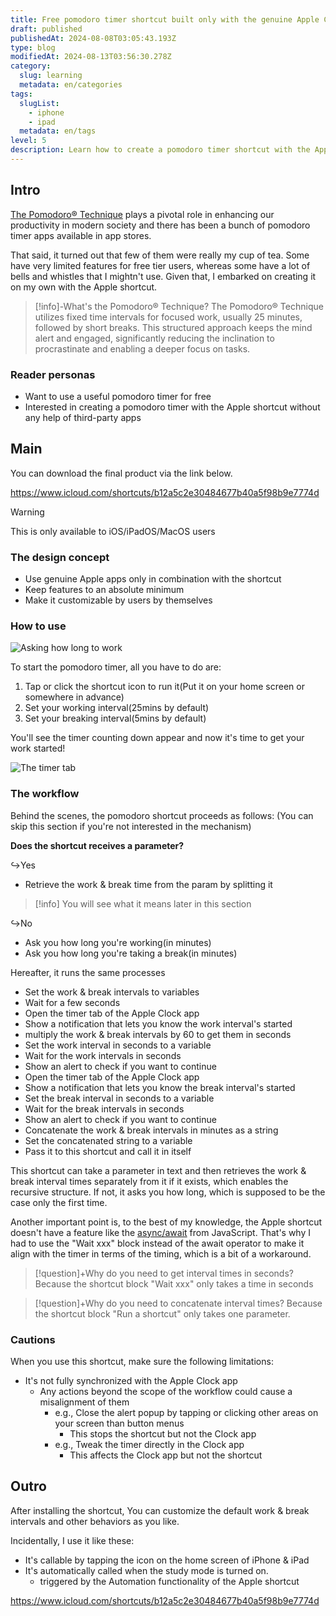 ```yaml
---
title: Free pomodoro timer shortcut built only with the genuine Apple Clock app
draft: published
publishedAt: 2024-08-08T03:05:43.193Z
type: blog
modifiedAt: 2024-08-13T03:56:30.278Z
category:
  slug: learning
  metadata: en/categories
tags:
  slugList:
    - iphone
    - ipad
  metadata: en/tags
level: 5
description: Learn how to create a pomodoro timer shortcut with the Apple Clock app
---
```


## Intro

[The Pomodoro® Technique](https://www.pomodorotechnique.com/) plays a pivotal role in enhancing our productivity in modern society and there has been a bunch of pomodoro timer apps available in app stores.

That said, it turned out that few of them were really my cup of tea. Some have very limited features for free tier users, whereas some have a lot of bells and whistles that I mightn't use. Given that, I embarked on creating it on my own with the Apple shortcut.

> [!info]-What's the Pomodoro® Technique?
> The Pomodoro® Technique utilizes fixed time intervals for focused work, usually 25 minutes, followed by short breaks. This structured approach keeps the mind alert and engaged, significantly reducing the inclination to procrastinate and enabling a deeper focus on tasks.

### Reader personas

- Want to use a useful pomodoro timer for free
- Interested in creating a pomodoro timer with the Apple shortcut without any help of third-party apps

## Main

You can download the final product via the link below.

https://www.icloud.com/shortcuts/b12a5c2e30484677b40a5f98b9e7774d

> [!warning]
> This is only available to iOS/iPadOS/MacOS users

### The design concept

- Use genuine Apple apps only in combination with the shortcut
- Keep features to an absolute minimum
- Make it customizable by users by themselves

### How to use

![ Asking how long to work ](../../../assets/images/ask-work-interval.png)

To start the pomodoro timer, all you have to do are:

1. Tap or click the shortcut icon to run it(Put it on your home screen or somewhere in advance)
2. Set your working interval(25mins by default)
3. Set your breaking interval(5mins by default)

You'll see the timer counting down appear and now it's time to get your work started!

![ The timer tab ](../../../assets/images/timer-display.png)

### The workflow

Behind the scenes, the pomodoro shortcut proceeds as follows: (You can skip this section if you're not interested in the mechanism)

**Does the shortcut receives a parameter?**

↪️Yes

- Retrieve the work & break time from the param by splitting it

> [!info]
> You will see what it means later in this section

↪️No

- Ask you how long you're working(in minutes)
- Ask you how long you're taking a break(in minutes)

Hereafter, it runs the same processes

- Set the work & break intervals to variables
- Wait for a few seconds
- Open the timer tab of the Apple Clock app
- Show a notification that lets you know the work interval's started
- multiply the work & break intervals by 60 to get them in seconds
- Set the work interval in seconds to a variable
- Wait for the work intervals in seconds
- Show an alert to check if you want to continue
- Open the timer tab of the Apple Clock app
- Show a notification that lets you know the break interval's started
- Set the break interval in seconds to a variable
- Wait for the break intervals in seconds
- Show an alert to check if you want to continue
- Concatenate the work & break intervals in minutes as a string
- Set the concatenated string to a variable
- Pass it to this shortcut and call it in itself

This shortcut can take a parameter in text and then retrieves the work & break interval times separately from it if it exists, which enables the recursive structure.
If not, it asks you how long, which is supposed to be the case only the first time.

Another important point is, to the best of my knowledge, the Apple shortcut doesn't have a feature like the [async/await](https://developer.mozilla.org/en-US/docs/Web/JavaScript/Reference/Statements/async_function) from JavaScript. That's why I had to use the "Wait xxx" block instead of the await operator to make it align with the timer in terms of the timing, which is a bit of a workaround.

> [!question]+Why do you need to get interval times in seconds?
> Because the shortcut block "Wait xxx" only takes a time in seconds

> [!question]+Why do you need to concatenate interval times?
> Because the shortcut block "Run a shortcut" only takes one parameter.

### Cautions

When you use this shortcut, make sure the following limitations:

- It's not fully synchronized with the Apple Clock app
  - Any actions beyond the scope of the workflow could cause a misalignment of them
    - e.g., Close the alert popup by tapping or clicking other areas on your screen than button menus
      - This stops the shortcut but not the Clock app
    - e.g., Tweak the timer directly in the Clock app
      - This affects the Clock app but not the shortcut

## Outro

After installing the shortcut, You can customize the default work & break intervals and other behaviors as you like.

Incidentally, I use it like these:

- It's callable by tapping the icon on the home screen of iPhone & iPad
- It's automatically called when the study mode is turned on.
  - triggered by the Automation functionality of the Apple shortcut

https://www.icloud.com/shortcuts/b12a5c2e30484677b40a5f98b9e7774d
